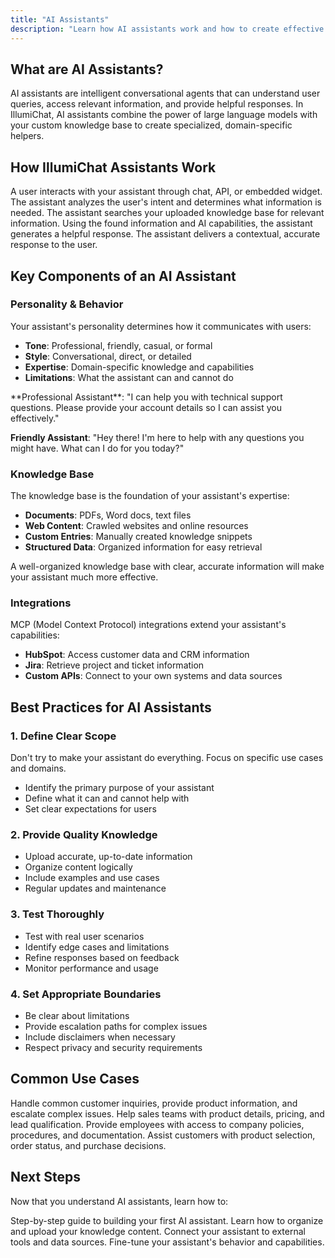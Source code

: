 ```yaml
---
title: "AI Assistants"
description: "Learn how AI assistants work and how to create effective ones"
---
```


## What are AI Assistants?

AI assistants are intelligent conversational agents that can understand user queries, access relevant information, and provide helpful responses. In IllumiChat, AI assistants combine the power of large language models with your custom knowledge base to create specialized, domain-specific helpers.

## How IllumiChat Assistants Work

<Steps>
<Step title="User sends a message">
  A user interacts with your assistant through chat, API, or embedded widget.
</Step>

<Step title="Assistant processes the query">
  The assistant analyzes the user's intent and determines what information is needed.
</Step>

<Step title="Knowledge base search">
  The assistant searches your uploaded knowledge base for relevant information.
</Step>

<Step title="Response generation">
  Using the found information and AI capabilities, the assistant generates a helpful response.
</Step>

<Step title="User receives answer">
  The assistant delivers a contextual, accurate response to the user.
</Step>
</Steps>

## Key Components of an AI Assistant

### Personality & Behavior

Your assistant's personality determines how it communicates with users:

- **Tone**: Professional, friendly, casual, or formal
- **Style**: Conversational, direct, or detailed
- **Expertise**: Domain-specific knowledge and capabilities
- **Limitations**: What the assistant can and cannot do

<Example>
**Professional Assistant**: "I can help you with technical support questions. Please provide your account details so I can assist you effectively."

**Friendly Assistant**: "Hey there! I'm here to help with any questions you might have. What can I do for you today?"
</Example>

### Knowledge Base

The knowledge base is the foundation of your assistant's expertise:

- **Documents**: PDFs, Word docs, text files
- **Web Content**: Crawled websites and online resources
- **Custom Entries**: Manually created knowledge snippets
- **Structured Data**: Organized information for easy retrieval

<Tip>
A well-organized knowledge base with clear, accurate information will make your assistant much more effective.
</Tip>

### Integrations

MCP (Model Context Protocol) integrations extend your assistant's capabilities:

- **HubSpot**: Access customer data and CRM information
- **Jira**: Retrieve project and ticket information
- **Custom APIs**: Connect to your own systems and data sources

## Best Practices for AI Assistants

### 1. Define Clear Scope

<Warning>
Don't try to make your assistant do everything. Focus on specific use cases and domains.
</Warning>

- Identify the primary purpose of your assistant
- Define what it can and cannot help with
- Set clear expectations for users

### 2. Provide Quality Knowledge

- Upload accurate, up-to-date information
- Organize content logically
- Include examples and use cases
- Regular updates and maintenance

### 3. Test Thoroughly

- Test with real user scenarios
- Identify edge cases and limitations
- Refine responses based on feedback
- Monitor performance and usage

### 4. Set Appropriate Boundaries

- Be clear about limitations
- Provide escalation paths for complex issues
- Include disclaimers when necessary
- Respect privacy and security requirements

## Common Use Cases

<CardGroup cols={2}>
<Card title="Customer Support" icon="headphones">
  Handle common customer inquiries, provide product information, and escalate complex issues.
</Card>

<Card title="Sales Enablement" icon="trending-up">
  Help sales teams with product details, pricing, and lead qualification.
</Card>

<Card title="Internal Knowledge" icon="users">
  Provide employees with access to company policies, procedures, and documentation.
</Card>

<Card title="E-commerce" icon="shopping-cart">
  Assist customers with product selection, order status, and purchase decisions.
</Card>
</CardGroup>

## Next Steps

Now that you understand AI assistants, learn how to:

<CardGroup cols={2}>
<Card title="Create Your First Assistant" icon="plus" href="/user-guide/creating-assistants">
  Step-by-step guide to building your first AI assistant.
</Card>

<Card title="Knowledge Base Setup" icon="database" href="/user-guide/creating-knowledge-bases">
  Learn how to organize and upload your knowledge content.
</Card>

<Card title="MCP Integrations" icon="plug" href="/integrations/mcp-overview">
  Connect your assistant to external tools and data sources.
</Card>

<Card title="Advanced Configuration" icon="settings" href="/user-guide/configuring-assistants">
  Fine-tune your assistant's behavior and capabilities.
</Card>
</CardGroup>
